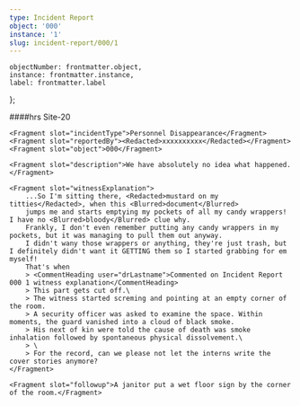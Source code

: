 ```yaml
---
type: Incident Report
object: '000'
instance: '1'
slug: incident-report/000/1
---
```


    objectNumber: frontmatter.object,
    instance: frontmatter.instance,
    label: frontmatter.label
};

<IncidentReport item={item} slug={frontmatter.slug}>
    <Fragment slot="date"><RedactedDate/></Fragment>
    <Fragment slot="time"><Redacted>####</Redacted>hrs</Fragment>
    <Fragment slot="location">Site-20</Fragment>

    <Fragment slot="incidentType">Personnel Disappearance</Fragment>
    <Fragment slot="reportedBy"><Redacted>xxxxxxxxxx</Redacted></Fragment>
    <Fragment slot="object">000</Fragment>

    <Fragment slot="description">We have absolutely no idea what happened.</Fragment>

    <Fragment slot="witnessExplanation">
        ...So I'm sitting there, <Redacted>mustard on my titties</Redacted>, when this <Blurred>document</Blurred>
        jumps me and starts emptying my pockets of all my candy wrappers! I have no <Blurred>bloody</Blurred> clue why.
        Frankly, I don't even remember putting any candy wrappers in my pockets, but it was managing to pull them out anyway.
        I didn't wany those wrappers or anything, they're just trash, but I definitely didn't want it GETTING them so I started grabbing for em myself!
        That's when
        > <CommentHeading user="drLastname">Commented on Incident Report 000 1 witness explanation</CommentHeading>
        > This part gets cut off.\
        > The witness started screming and pointing at an empty corner of the room.
        > A security officer was asked to examine the space. Within moments, the guard vanished into a cloud of black smoke.
        > His next of kin were told the cause of death was smoke inhalation followed by spontaneous physical dissolvement.\
        > \
        > For the record, can we please not let the interns write the cover stories anymore?
    </Fragment>

    <Fragment slot="followup">A janitor put a wet floor sign by the corner of the room.</Fragment>
</IncidentReport>